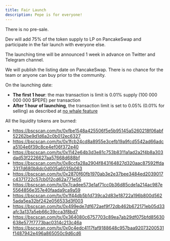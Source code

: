 ```yaml
---
title: Fair Launch
description: Pepe is for everyone!
---
```


There is no pre-sale.

Dev will add 75% of the token supply to LP on PancakeSwap and participate in the fair launch with everyone else.

The launching time will be announced 1 week in advance on Twitter and Telegram channel.

We will publish the listing date on PancakeSwap. There is no chance for the team or anyone can buy prior to the community.

On the launching date:

- **The first 1 hour**: the max transaction is limit is 0.01% supply (100 000 000 000 $PEPE) per transaction
- **After 1 hour of launching**, the transaction limit is set to 0.05% (0.01% for selling) as described at [no whale feature](/no-whale)


All the liquidity tokens are burned:

- https://bscscan.com/tx/0xfbe1548a425506f5e5b95145a5260218f06abf52262be9d1d6a2c0b012ec6327
- https://bscscan.com/tx/0x1fcb24cd8a8955e3cefb19a9fcd5542ad66adca5104e6f39c8ce4ef06f372e40
- https://bscscan.com/tx/0x1142e64b3d3e81c753b8311a1ad2a2f4b8a303dad53f2226627aa57668d688bf
- https://bscscan.com/tx/0x8ccfa28a2904f843164827d320aac87592ffda3317d680b8dc0d005a6035b063
- https://bscscan.com/tx/0x2870f60fb1970ab3e2e37bee3484ed2039017c4371722c57cb012cd62a771e05
- https://bscscan.com/tx/0x7cadee573e1af71cc0b36d85cde1a214ac987e5564856e357e40faada9ca9a59
- https://bscscan.com/tx/0x1f44db5b1d739ca2d83e18722a196b800d5625ada5ea32bf242e056533d3f003
- https://bscscan.com/tx/0x499ede7df672aef9f72db462b672171eb05d33afc3a137a5eb66c39cca3f8bd7
- https://bscscan.com/tx/0x364080c6757703c89ea7ab29df075bfd85630638e577f7773bac0314c213c46a
- https://bscscan.com/tx/0x0c4edc4117faf9188648c957baa92073200531f1487942e496a865050c9d6cd6
